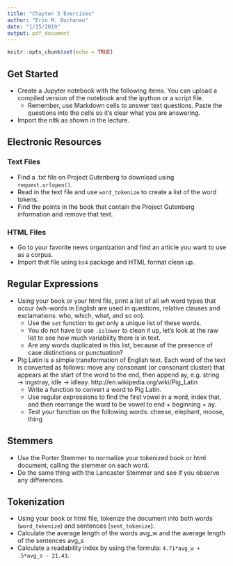```yaml
---
title: "Chapter 3 Exercises"
author: "Erin M. Buchanan"
date: "1/15/2019"
output: pdf_document
---
```


```r
knitr::opts_chunk$set(echo = TRUE)
```

## Get Started

- Create a Jupyter notebook with the following items. You can upload a compiled version of the notebook and the ipython or a script file.
    - Remember, use Markdown cells to answer text questions. Paste the questions into the cells so it's clear what you are answering.
- Import the nltk as shown in the lecture.

## Electronic Resources

### Text Files

- Find a .txt file on Project Gutenberg to download using `request.urlopen()`. 
- Read in the text file and use `word_tokenize` to create a list of the word tokens. 
- Find the points in the book that contain the Project Gutenberg information and remove that text. 

### HTML Files

- Go to your favorite news organization and find an article you want to use as a corpus.
- Import that file using `bs4` package and HTML format clean up. 

## Regular Expressions

- Using your book or your html file, print a list of all *wh* word types that occur (wh-words in English are used in questions, relative clauses and exclamations: who, which, what, and so on). 
    - Use the `set` function to get only a unique list of these words. 
    - You do not have to use `.islower` to clean it up, let's look at the raw list to see how much variability there is in text.
    - Are any words duplicated in this list, because of the presence of case distinctions or punctuation?

- Pig Latin is a simple transformation of English text. Each word of the text is converted as follows: move any consonant (or consonant cluster) that appears at the start of the word to the end, then append ay, e.g. string → ingstray, idle → idleay. http://en.wikipedia.org/wiki/Pig_Latin
    - Write a function to convert a word to Pig Latin.
    - Use regular expressions to find the first vowel in a word, index that, and then rearrange the word to be vowel to end + beginning + ay.
    - Test your function on the following words: cheese, elephant, moose, thing
    
## Stemmers

- Use the Porter Stemmer to normalize your tokenized book or html document, calling the stemmer on each word. 
- Do the same thing with the Lancaster Stemmer and see if you observe any differences.

## Tokenization 

- Using your book or html file, tokenize the document into both words (`word_tokenize`) and sentences (`sent_tokenize`). 
- Calculate the average length of the words avg_w and the average length of the sentences avg_s
- Calculate a readability index by using the formula: `4.71*avg_w + .5*avg_s - 21.43`.



